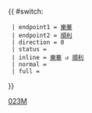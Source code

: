 {{ #switch: {{{format|}}}
  | endpoint1 = [[樂華巴士總站|樂華]]
  | endpoint2 = [[順利巴士總站|順利]]
  | direction = 0
  | status =
  | inline = [[樂華巴士總站|樂華]] ↺ [[順利巴士總站|順利]]
  | normal =
  | full =
}}<noinclude>[[Category:九龍巴士路線模板|023M]]</noinclude>